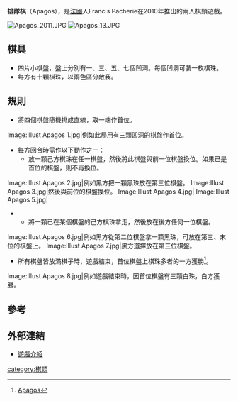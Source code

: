 {{refimprove|time=2020-03-09T13:19:08+00:00}}
'''排隊棋'''（Apagos），是[[法國|法國]]人Francis Pacherie在2010年推出的兩人棋類遊戲。

[[Image:Apagos_2011.JPG|right]]
[[Image:Apagos_13.JPG|right]]
==棋具==

* 四片小棋盤，盤上分別有一、三、五、七個凹洞。每個凹洞可裝一枚棋珠。
* 每方有十顆棋珠，以兩色區分敵我。

==規則==

*將四個棋盤隨機排成直線，取一端作首位。
<gallery>
Image:Illust Apagos 1.jpg|例如此局用有三顆凹洞的棋盤作首位。
</gallery>
*每方回合時需作以下動作之一：
**放一顆己方棋珠在任一棋盤，然後將此棋盤與前一位棋盤換位。如果已是首位的棋盤，則不再換位。
<gallery>
Image:Illust Apagos 2.jpg|例如黑方把一顆黑珠放在第三位棋盤。
Image:Illust Apagos 3.jpg|然後與前位的棋盤換位。
Image:Illust Apagos 4.jpg|
Image:Illust Apagos 5.jpg|
</gallery>
**將一顆已在某個棋盤的己方棋珠拿走，然後放在後方任何一位棋盤。
<gallery>
Image:Illust Apagos 6.jpg|例如黑方從第二位棋盤拿一顆黑珠，可放在第三、末位的棋盤上。
Image:Illust Apagos 7.jpg|黑方選擇放在第三位棋盤。
</gallery>
*所有棋盤皆放滿棋子時，遊戲結束，首位棋盤上棋珠多者的一方獲勝<ref>[http://jeuxsoc.fr/?jeu=apago Apagos]</ref>。
<gallery>
Image:Illust Apagos 8.jpg|例如遊戲結束時，因首位棋盤有三顆白珠，白方獲勝。
</gallery>

==參考==
{{reflist}}
==外部連結==

* [http://boardgamegeek.com/boardgame/75937/apagos 遊戲介紹] {{Wayback|url=http://boardgamegeek.com/boardgame/75937/apagos |date=20201119150634 }}



[[category:棋類|category:棋類]]